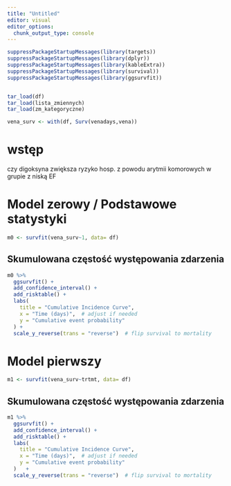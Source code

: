 ```yaml
---
title: "Untitled"
editor: visual
editor_options: 
  chunk_output_type: console
---
```


```r
suppressPackageStartupMessages(library(targets))
suppressPackageStartupMessages(library(dplyr))
suppressPackageStartupMessages(library(kableExtra))
suppressPackageStartupMessages(library(survival))
suppressPackageStartupMessages(library(ggsurvfit))


tar_load(df)
tar_load(lista_zmiennych)
tar_load(zm_kategoryczne)

vena_surv <- with(df, Surv(venadays,vena))
```



# wstęp


czy digoksyna zwiększa ryzyko hosp. z powodu arytmii komorowych
w grupie z  niską EF 


# Model zerowy / Podstawowe statystyki 

```r
m0 <- survfit(vena_surv~1, data= df)
```

## Skumulowana częstość występowania zdarzenia

```r
m0 %>%
  ggsurvfit() +
  add_confidence_interval() +
  add_risktable() +
  labs(
    title = "Cumulative Incidence Curve",
    x = "Time (days)",  # adjust if needed
    y = "Cumulative event probability"
  ) +
  scale_y_reverse(trans = "reverse")  # flip survival to mortality
```


# Model pierwszy   

```r
m1 <- survfit(vena_surv~trtmt, data= df)
```

## Skumulowana częstość występowania zdarzenia

```r
m1 %>%
  ggsurvfit() +
  add_confidence_interval() +
  add_risktable() +
  labs(
    title = "Cumulative Incidence Curve",
    x = "Time (days)",  # adjust if needed
    y = "Cumulative event probability"
  )   +
  scale_y_reverse(trans = "reverse")  # flip survival to mortality
```

 
